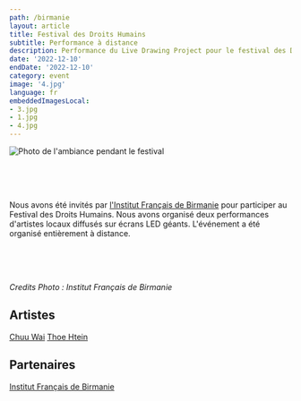 ```yaml
---
path: /birmanie
layout: article
title: Festival des Droits Humains
subtitle: Performance à distance
description: Performance du Live Drawing Project pour le festival des Droits Humains organisé par l'Institut Français de Birmanie
date: '2022-12-10'
endDate: '2022-12-10'
category: event
image: '4.jpg'
language: fr
embeddedImagesLocal:
- 3.jpg
- 1.jpg
- 4.jpg
---
```


![Photo de l'ambiance pendant le festival](1.jpg)

<br/>
<br/>
<br/>

Nous avons été invités par [l'Institut Français de Birmanie](https://www.ifbirmanie.org/frn/) pour participer au Festival des Droits Humains. Nous avons organisé deux performances d'artistes locaux diffusés sur écrans LED géants.
L'événement a été organisé entièrement à distance.

<br/>
<br/>
<br/>


<ImageGrid props={props} />
  

_Credits Photo : Institut Français de Birmanie_

## Artistes 

[Chuu Wai](https://www.instagram.com/chuu_wai/)
[Thoe Htein](https://www.instagram.com/thoe_htein/)

## Partenaires
[Institut Français de Birmanie](https://www.ifbirmanie.org/frn/)  